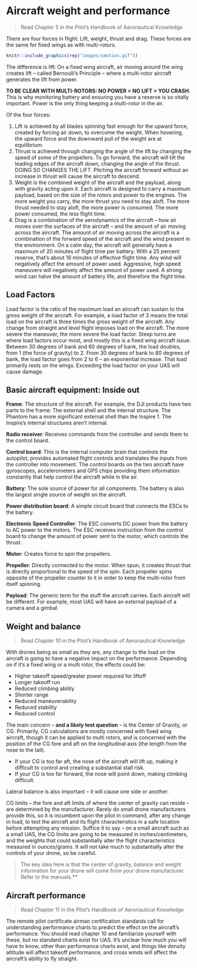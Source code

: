 # Aircraft weight and performance

> Read Chapter 5 in the Pilot's Handbook of Aeronautical Knowledge

There are four forces in flight: Lift, weight, thrust and drag. These forces are the same for fixed wings as with multi-rotors.

```r
knitr::include_graphics(rep("images/smotion.gif"))
```

The difference is lift: On a fixed wing aircraft, air moving around the wing creates lift -- called Bernoulli's Principle -- where a multi-rotor aircraft generates the lift from power.

**TO BE CLEAR WITH MULTI-ROTORS: NO POWER = NO LIFT = YOU CRASH**. This is why monitoring battery and ensuring you have a reserve is so vitally important. Power is the only thing keeping a multi-rotor in the air.

Of the four forces:

1. Lift is achieved by all blades spinning fast enough for the upward force, created by forcing air down, to overcome the weight. When hovering, the upward force and the downward pull of the weight are at equilibrium.
2. Thrust is achieved through changing the angle of the lift by changing the speed of some of the propellers. To go forward, the aircraft will tilt the leading edges of the aircraft down, changing the angle of the thrust. DOING SO CHANGES THE LIFT. Pitching the aircraft forward without an increase in thrust will cause the aircraft to descend.
3. Weight is the combined weight of the aircraft and the payload, along with gravity acting upon it. Each aircraft is designed to carry a maximum payload, based on the size of the rotors and power to the engines. The more weight you carry, the more thrust you need to stay aloft. The more thrust needed to stay aloft, the more power is consumed. The more power consumed, the less flight time.
4. Drag is a combination of the aerodynamics of the aircraft -- how air moves over the surfaces of the aircraft -- and the amount of air moving across the aircraft. The amount of air moving across the aircraft is a combination of the forward speed of the aircraft and the wind present in the environment. On a calm day, the aircraft will generally have a maximum of 20 minutes of flight time per battery. With a 25 percent reserve, that's about 16 minutes of effective flight time. Any wind will negatively affect the amount of power used. Aggressive, high speed maneuvers will negatively affect the amount of power used. A strong wind can halve the amount of battery life, and therefore the flight time.

## Load Factors

Load factor is the ratio of the maximum load an aircraft can sustain to the gross weight of the aircraft. For example, a load factor of 3 means the total load on the aircraft is three times the gross weight of the aircraft. Any change from straight and level flight imposes load on the aircraft. The more severe the maneuver, the more severe the load factor. Steep turns are where load factors occur most, and mostly this is a fixed wing aircraft issue. Between 30 degrees of bank and 60 degrees of bank, the load doubles, from 1 (the force of gravity) to 2. From 30 degrees of bank to 80 degrees of bank, the load factor goes from 2 to 6 -- an exponential increase. That load primarily rests on the wings. Exceeding the load factor on your UAS will cause damage.


## Basic aircraft equipment: Inside out

**Frame**: The structure of the aircraft. For example, the DJI products have two parts to the frame: The external shell and the internal structure. The Phantom has a more significant external shell than the Inspire 1. The Inspire's internal structures aren't internal.

**Radio receiver**: Receives commands from the controller and sends them to the control board.

**Control board**: This is the internal computer brain that controls the autopilot, provides automated flight controls and translates the inputs from the controller into movement. The control boards on the two aircraft have gyroscopes, accelerometers and GPS chips providing them information constantly that help control the aircraft while in the air.

**Battery**: The sole source of power for all components. The battery is also the largest single source of weight on the aircraft.

**Power distribution board**: A simple circuit board that connects the ESCs to the battery.

**Electronic Speed Controller**: The ESC converts DC power from the battery to AC power to the motors. The ESC receives instruction from the control board to change the amount of power sent to the motor, which controls the thrust.

**Motor**: Creates force to spin the propellers.

**Propeller**: Directly connected to the motor. When spun, it creates thrust that is directly proportional to the speed of the spin. Each propeller spins opposite of the propeller counter to it in order to keep the multi-rotor from itself spinning.

**Payload**: The generic term for the stuff the aircraft carries. Each aircraft will be different. For example, most UAS will have an external payload of a camera and a gimbal.

## Weight and balance

> Read Chapter 10 in the Pilot's Handbook of Aeronautical Knowledge

With drones being as small as they are, any change to the load on the aircraft is going to have a negative impact on the performance. Depending on if it's a fixed wing or a multi rotor, the effects could be:

* Higher takeoff speed/greater power required for liftoff
* Longer takeoff run
* Reduced climbing ability
* Shorter range
* Reduced maneuverability
* Reduced stability
* Reduced control

The main concern -- **and a likely test question** -- is the Center of Gravity, or CG. Primarily, CG calculations are mostly concerned with fixed wing aircraft, though it can be applied to multi rotors, and is concerned with the position of the CG fore and aft on the longitudinal axis (the length from the nose to the tail).

* If your CG is too far aft, the nose of the aircraft will lift up, making it difficult to control and creating a substantial stall risk.
* If your CG is too far forward, the nose will point down, making climbing difficult.

Lateral balance is also important -- it will cause one side or another.

CG limits -- the fore and aft limits of where the center of gravity can reside -- are determined by the manufacturer. Rarely do small drone manufacturers provide this, so it is incumbent upon the pilot in command, after any change in load, to test the aircraft and its flight characteristics in a safe location before attempting any mission. Suffice it to say -- on a small aircraft such as a small UAS, the CG limits are going to be measured in inches/centimeters, and the weights that could substantially alter the flight characteristics measured in ounces/grams. It will not take much to substantially alter the controls of your drone, so be careful.

> The key idea here is that the center of gravity, balance and weight information for your drone will come from your drone manufacturer. Refer to the manuals.**

## Aircraft performance

> Read Chapter 11 in the Pilot's Handbook of Aeronautical Knowledge

The remote pilot certificate airman certification standards call for understanding performance charts to predict the effect on the aircraft's performance. You should read chapter 10 and familiarize yourself with these, but no standard charts exist for UAS. It's unclear how much you will have to know, other than performance charts exist, and things like density altitude will affect takeoff performance, and cross winds will affect the aircraft's ability to fly straight.
